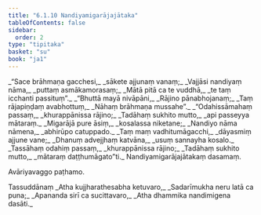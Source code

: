 ```yaml
---
title: "6.1.10 Nandiyamigarājajātaka"
tableOfContents: false
sidebar:
  order: 2
type: "tipitaka"
basket: "su"
book: "ja1"
---
```



<DynamicBreadcrumb />

<Division number="71" book="ja1">

<Paragraph number="1397" type="verses" book="ja1">
_“Sace brāhmaṇa gacchesi,_  
_sākete ajjunaṃ vanaṃ;_  
_Vajjāsi nandiyaṃ nāma,_  
_puttaṃ asmākamorasaṃ;_  
_Mātā pitā ca te vuddhā,_  
_te taṃ icchanti passituṃ”._  

</Paragraph>

</Division>
<Division number="72" book="ja1">

<Paragraph number="1398" type="verses" book="ja1">
_“Bhuttā mayā nivāpāni,_  
_Rājino pānabhojanaṃ;_  
_Taṃ rājapiṇḍaṃ avabhottuṃ,_  
_Nāhaṃ brāhmaṇa mussahe”._  

</Paragraph>

</Division>
<Division number="73" book="ja1">

<Paragraph number="1399" type="verses" book="ja1">
_“Odahissāmahaṃ passaṃ,_  
_khurappānissa rājino;_  
_Tadāhaṃ sukhito mutto,_  
_api passeyya mātaraṃ._  

</Paragraph>

</Division>
<Division number="74" book="ja1">

<Paragraph number="1400" type="verses" book="ja1">
_Migarājā pure āsiṃ,_  
_kosalassa niketane;_  
_Nandiyo nāma nāmena,_  
_abhirūpo catuppado._  

</Paragraph>

</Division>
<Division number="75" book="ja1">

<Paragraph number="1401" type="verses" book="ja1">
_Taṃ maṃ vadhitumāgacchi,_  
_dāyasmiṃ ajjune vane;_  
_Dhanuṃ advejjhaṃ katvāna,_  
_usuṃ sannayha kosalo._  

</Paragraph>

</Division>
<Division number="76" book="ja1">

<Paragraph number="1402" type="verses" book="ja1">
_Tassāhaṃ odahiṃ passaṃ,_  
_khurappānissa rājino;_  
_Tadāhaṃ sukhito mutto,_  
_mātaraṃ daṭṭhumāgato”ti._  


</Paragraph>
</Division>

<Paragraph number="1403" type="center" book="ja1">
Nandiyamigarājajātakaṃ dasamaṃ.

  
Avāriyavaggo paṭhamo.



</Paragraph>

<Paragraph number="1404" type="center" book="ja1">
Tassuddānaṃ


</Paragraph>

<Paragraph number="1405" type="verses" book="ja1">
_Atha kujjharathesabha ketuvaro,_  
_Sadarīmukha neru latā ca puna;_  
_Apananda sirī ca sucittavaro,_  
_Atha dhammika nandimigena dasāti._
</Paragraph>
